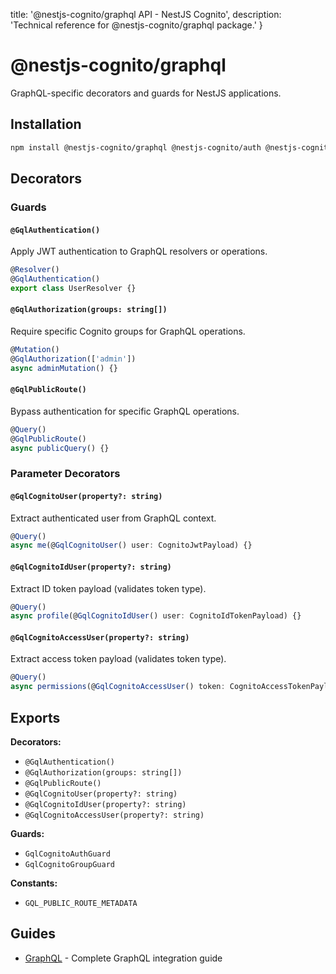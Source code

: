   title: '@nestjs-cognito/graphql API - NestJS Cognito',
  description: 'Technical reference for @nestjs-cognito/graphql package.'
}

# @nestjs-cognito/graphql

GraphQL-specific decorators and guards for NestJS applications.

## Installation

```bash
npm install @nestjs-cognito/graphql @nestjs-cognito/auth @nestjs-cognito/core
```

## Decorators

### Guards

#### `@GqlAuthentication()`
Apply JWT authentication to GraphQL resolvers or operations.

```typescript
@Resolver()
@GqlAuthentication()
export class UserResolver {}
```

#### `@GqlAuthorization(groups: string[])`
Require specific Cognito groups for GraphQL operations.

```typescript
@Mutation()
@GqlAuthorization(['admin'])
async adminMutation() {}
```

#### `@GqlPublicRoute()`
Bypass authentication for specific GraphQL operations.

```typescript
@Query()
@GqlPublicRoute()
async publicQuery() {}
```

### Parameter Decorators

#### `@GqlCognitoUser(property?: string)`
Extract authenticated user from GraphQL context.

```typescript
@Query()
async me(@GqlCognitoUser() user: CognitoJwtPayload) {}
```

#### `@GqlCognitoIdUser(property?: string)`
Extract ID token payload (validates token type).

```typescript
@Query()
async profile(@GqlCognitoIdUser() user: CognitoIdTokenPayload) {}
```

#### `@GqlCognitoAccessUser(property?: string)`
Extract access token payload (validates token type).

```typescript
@Query()
async permissions(@GqlCognitoAccessUser() token: CognitoAccessTokenPayload) {}
```

## Exports

**Decorators:**
- `@GqlAuthentication()`
- `@GqlAuthorization(groups: string[])`
- `@GqlPublicRoute()`
- `@GqlCognitoUser(property?: string)`
- `@GqlCognitoIdUser(property?: string)`
- `@GqlCognitoAccessUser(property?: string)`

**Guards:**
- `GqlCognitoAuthGuard`
- `GqlCognitoGroupGuard`

**Constants:**
- `GQL_PUBLIC_ROUTE_METADATA`

## Guides

- [GraphQL](/guides/graphql) - Complete GraphQL integration guide
